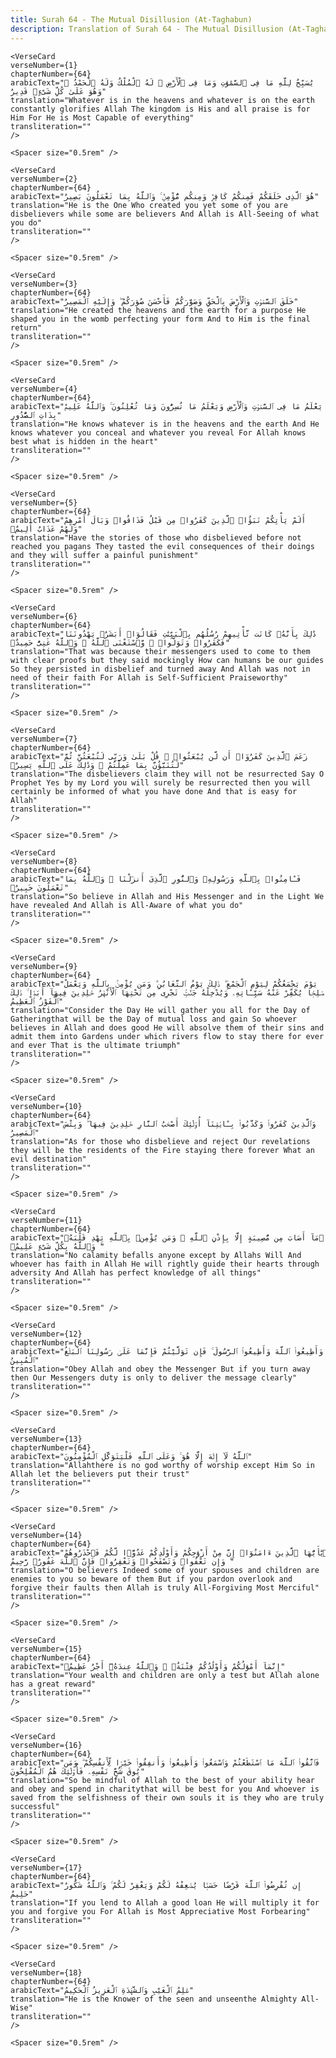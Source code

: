 ```yaml
---
title: Surah 64 - The Mutual Disillusion (At-Taghabun)  
description: Translation of Surah 64 - The Mutual Disillusion (At-Taghabun) in English
---
```







    <VerseCard 
    verseNumber={1}
    chapterNumber={64}
    arabicText="يُسَبِّحُ لِلَّهِ مَا فِى ٱلسَّمَٰوَٰتِ وَمَا فِى ٱلْأَرْضِ ۖ لَهُ ٱلْمُلْكُ وَلَهُ ٱلْحَمْدُ ۖ وَهُوَ عَلَىٰ كُلِّ شَىْءٍۢ قَدِيرٌ"
    translation="Whatever is in the heavens and whatever is on the earth constantly glorifies Allah The kingdom is His and all praise is for Him For He is Most Capable of everything"
    transliteration=""
    />

    <Spacer size="0.5rem" />
                
    <VerseCard 
    verseNumber={2}
    chapterNumber={64}
    arabicText="هُوَ ٱلَّذِى خَلَقَكُمْ فَمِنكُمْ كَافِرٌۭ وَمِنكُم مُّؤْمِنٌۭ ۚ وَٱللَّهُ بِمَا تَعْمَلُونَ بَصِيرٌ"
    translation="He is the One Who created you yet some of you are disbelievers while some are believers And Allah is All-Seeing of what you do"
    transliteration=""
    />

    <Spacer size="0.5rem" />
                
    <VerseCard 
    verseNumber={3}
    chapterNumber={64}
    arabicText="خَلَقَ ٱلسَّمَٰوَٰتِ وَٱلْأَرْضَ بِٱلْحَقِّ وَصَوَّرَكُمْ فَأَحْسَنَ صُوَرَكُمْ ۖ وَإِلَيْهِ ٱلْمَصِيرُ"
    translation="He created the heavens and the earth for a purpose He shaped you in the womb perfecting your form And to Him is the final return"
    transliteration=""
    />

    <Spacer size="0.5rem" />
                
    <VerseCard 
    verseNumber={4}
    chapterNumber={64}
    arabicText="يَعْلَمُ مَا فِى ٱلسَّمَٰوَٰتِ وَٱلْأَرْضِ وَيَعْلَمُ مَا تُسِرُّونَ وَمَا تُعْلِنُونَ ۚ وَٱللَّهُ عَلِيمٌۢ بِذَاتِ ٱلصُّدُورِ"
    translation="He knows whatever is in the heavens and the earth And He knows whatever you conceal and whatever you reveal For Allah knows best what is hidden in the heart"
    transliteration=""
    />

    <Spacer size="0.5rem" />
                
    <VerseCard 
    verseNumber={5}
    chapterNumber={64}
    arabicText="أَلَمْ يَأْتِكُمْ نَبَؤُا۟ ٱلَّذِينَ كَفَرُوا۟ مِن قَبْلُ فَذَاقُوا۟ وَبَالَ أَمْرِهِمْ وَلَهُمْ عَذَابٌ أَلِيمٌۭ"
    translation="Have the stories of those who disbelieved before not reached you pagans They tasted the evil consequences of their doings and they will suffer a painful punishment"
    transliteration=""
    />

    <Spacer size="0.5rem" />
                
    <VerseCard 
    verseNumber={6}
    chapterNumber={64}
    arabicText="ذَٰلِكَ بِأَنَّهُۥ كَانَت تَّأْتِيهِمْ رُسُلُهُم بِٱلْبَيِّنَٰتِ فَقَالُوٓا۟ أَبَشَرٌۭ يَهْدُونَنَا فَكَفَرُوا۟ وَتَوَلَّوا۟ ۚ وَّٱسْتَغْنَى ٱللَّهُ ۚ وَٱللَّهُ غَنِىٌّ حَمِيدٌۭ"
    translation="That was because their messengers used to come to them with clear proofs but they said mockingly How can humans be our guides So they persisted in disbelief and turned away And Allah was not in need of their faith For Allah is Self-Sufficient Praiseworthy"
    transliteration=""
    />

    <Spacer size="0.5rem" />
                
    <VerseCard 
    verseNumber={7}
    chapterNumber={64}
    arabicText="زَعَمَ ٱلَّذِينَ كَفَرُوٓا۟ أَن لَّن يُبْعَثُوا۟ ۚ قُلْ بَلَىٰ وَرَبِّى لَتُبْعَثُنَّ ثُمَّ لَتُنَبَّؤُنَّ بِمَا عَمِلْتُمْ ۚ وَذَٰلِكَ عَلَى ٱللَّهِ يَسِيرٌۭ"
    translation="The disbelievers claim they will not be resurrected Say O Prophet Yes by my Lord you will surely be resurrected then you will certainly be informed of what you have done And that is easy for Allah"
    transliteration=""
    />

    <Spacer size="0.5rem" />
                
    <VerseCard 
    verseNumber={8}
    chapterNumber={64}
    arabicText="فَـَٔامِنُوا۟ بِٱللَّهِ وَرَسُولِهِۦ وَٱلنُّورِ ٱلَّذِىٓ أَنزَلْنَا ۚ وَٱللَّهُ بِمَا تَعْمَلُونَ خَبِيرٌۭ"
    translation="So believe in Allah and His Messenger and in the Light We have revealed And Allah is All-Aware of what you do"
    transliteration=""
    />

    <Spacer size="0.5rem" />
                
    <VerseCard 
    verseNumber={9}
    chapterNumber={64}
    arabicText="يَوْمَ يَجْمَعُكُمْ لِيَوْمِ ٱلْجَمْعِ ۖ ذَٰلِكَ يَوْمُ ٱلتَّغَابُنِ ۗ وَمَن يُؤْمِنۢ بِٱللَّهِ وَيَعْمَلْ صَٰلِحًۭا يُكَفِّرْ عَنْهُ سَيِّـَٔاتِهِۦ وَيُدْخِلْهُ جَنَّٰتٍۢ تَجْرِى مِن تَحْتِهَا ٱلْأَنْهَٰرُ خَٰلِدِينَ فِيهَآ أَبَدًۭا ۚ ذَٰلِكَ ٱلْفَوْزُ ٱلْعَظِيمُ"
    translation="Consider the Day He will gather you all for the Day of Gatheringthat will be the Day of mutual loss and gain So whoever believes in Allah and does good He will absolve them of their sins and admit them into Gardens under which rivers flow to stay there for ever and ever That is the ultimate triumph"
    transliteration=""
    />

    <Spacer size="0.5rem" />
                
    <VerseCard 
    verseNumber={10}
    chapterNumber={64}
    arabicText="وَٱلَّذِينَ كَفَرُوا۟ وَكَذَّبُوا۟ بِـَٔايَٰتِنَآ أُو۟لَٰٓئِكَ أَصْحَٰبُ ٱلنَّارِ خَٰلِدِينَ فِيهَا ۖ وَبِئْسَ ٱلْمَصِيرُ"
    translation="As for those who disbelieve and reject Our revelations they will be the residents of the Fire staying there forever What an evil destination"
    transliteration=""
    />

    <Spacer size="0.5rem" />
                
    <VerseCard 
    verseNumber={11}
    chapterNumber={64}
    arabicText="مَآ أَصَابَ مِن مُّصِيبَةٍ إِلَّا بِإِذْنِ ٱللَّهِ ۗ وَمَن يُؤْمِنۢ بِٱللَّهِ يَهْدِ قَلْبَهُۥ ۚ وَٱللَّهُ بِكُلِّ شَىْءٍ عَلِيمٌۭ"
    translation="No calamity befalls anyone except by Allahs Will And whoever has faith in Allah He will rightly guide their hearts through adversity And Allah has perfect knowledge of all things"
    transliteration=""
    />

    <Spacer size="0.5rem" />
                
    <VerseCard 
    verseNumber={12}
    chapterNumber={64}
    arabicText="وَأَطِيعُوا۟ ٱللَّهَ وَأَطِيعُوا۟ ٱلرَّسُولَ ۚ فَإِن تَوَلَّيْتُمْ فَإِنَّمَا عَلَىٰ رَسُولِنَا ٱلْبَلَٰغُ ٱلْمُبِينُ"
    translation="Obey Allah and obey the Messenger But if you turn away then Our Messengers duty is only to deliver the message clearly"
    transliteration=""
    />

    <Spacer size="0.5rem" />
                
    <VerseCard 
    verseNumber={13}
    chapterNumber={64}
    arabicText="ٱللَّهُ لَآ إِلَٰهَ إِلَّا هُوَ ۚ وَعَلَى ٱللَّهِ فَلْيَتَوَكَّلِ ٱلْمُؤْمِنُونَ"
    translation="Allahthere is no god worthy of worship except Him So in Allah let the believers put their trust"
    transliteration=""
    />

    <Spacer size="0.5rem" />
                
    <VerseCard 
    verseNumber={14}
    chapterNumber={64}
    arabicText="يَٰٓأَيُّهَا ٱلَّذِينَ ءَامَنُوٓا۟ إِنَّ مِنْ أَزْوَٰجِكُمْ وَأَوْلَٰدِكُمْ عَدُوًّۭا لَّكُمْ فَٱحْذَرُوهُمْ ۚ وَإِن تَعْفُوا۟ وَتَصْفَحُوا۟ وَتَغْفِرُوا۟ فَإِنَّ ٱللَّهَ غَفُورٌۭ رَّحِيمٌ"
    translation="O believers Indeed some of your spouses and children are enemies to you so beware of them But if you pardon overlook and forgive their faults then Allah is truly All-Forgiving Most Merciful"
    transliteration=""
    />

    <Spacer size="0.5rem" />
                
    <VerseCard 
    verseNumber={15}
    chapterNumber={64}
    arabicText="إِنَّمَآ أَمْوَٰلُكُمْ وَأَوْلَٰدُكُمْ فِتْنَةٌۭ ۚ وَٱللَّهُ عِندَهُۥٓ أَجْرٌ عَظِيمٌۭ"
    translation="Your wealth and children are only a test but Allah alone has a great reward"
    transliteration=""
    />

    <Spacer size="0.5rem" />
                
    <VerseCard 
    verseNumber={16}
    chapterNumber={64}
    arabicText="فَٱتَّقُوا۟ ٱللَّهَ مَا ٱسْتَطَعْتُمْ وَٱسْمَعُوا۟ وَأَطِيعُوا۟ وَأَنفِقُوا۟ خَيْرًۭا لِّأَنفُسِكُمْ ۗ وَمَن يُوقَ شُحَّ نَفْسِهِۦ فَأُو۟لَٰٓئِكَ هُمُ ٱلْمُفْلِحُونَ"
    translation="So be mindful of Allah to the best of your ability hear and obey and spend in charitythat will be best for you And whoever is saved from the selfishness of their own souls it is they who are truly successful"
    transliteration=""
    />

    <Spacer size="0.5rem" />
                
    <VerseCard 
    verseNumber={17}
    chapterNumber={64}
    arabicText="إِن تُقْرِضُوا۟ ٱللَّهَ قَرْضًا حَسَنًۭا يُضَٰعِفْهُ لَكُمْ وَيَغْفِرْ لَكُمْ ۚ وَٱللَّهُ شَكُورٌ حَلِيمٌ"
    translation="If you lend to Allah a good loan He will multiply it for you and forgive you For Allah is Most Appreciative Most Forbearing"
    transliteration=""
    />

    <Spacer size="0.5rem" />
                
    <VerseCard 
    verseNumber={18}
    chapterNumber={64}
    arabicText="عَٰلِمُ ٱلْغَيْبِ وَٱلشَّهَٰدَةِ ٱلْعَزِيزُ ٱلْحَكِيمُ"
    translation="He is the Knower of the seen and unseenthe Almighty All-Wise"
    transliteration=""
    />

    <Spacer size="0.5rem" />
                